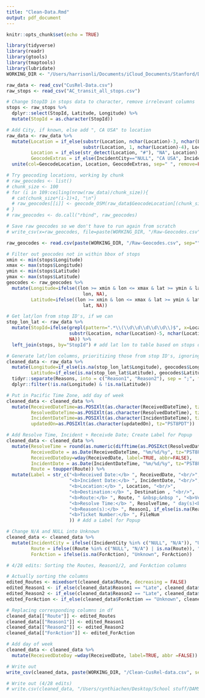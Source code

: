 ```yaml
---
title: "Clean-Data.Rmd"
output: pdf_document
---
```


```r
knitr::opts_chunk$set(echo = TRUE)
```

```r
library(tidyverse)
library(readr)
library(gtools)
library(tmaptools)
library(lubridate)
WORKING_DIR <- "/Users/harrisonli/Documents/iCloud_Documents/Stanford/DAMS/AC_Transit/CusRel-Dashboard"
```


```r
raw_data <- read_csv("CusRel-Data.csv")
raw_stops <- read_csv("AC_transit_all_stops.csv")
```

```r
# Change StopID in stops data to character, remove irrelevant columns
stops <- raw_stops %>%
  dplyr::select(StopId, Latitude, Longitude) %>%
  mutate(StopId = as.character(StopId))
```


```r
# Add City, if known, else add ", CA USA" to location
raw_data <- raw_data %>%
  mutate(Location = if_else(substr(Location, nchar(Location)-3, nchar(Location)) == " USA", 
                            substr(Location, 1, nchar(Location)-4), Location), # get rid of USA in addresses
         Location = if_else(str_detect(Location, "#"), "NA", Location),
         GeocodeExtras = if_else(IncidentCity=="NULL", "CA USA", IncidentCity)) %>% 
  unite(col=GeocodeLocation, Location, GeocodeExtras, sep=" ", remove=FALSE)

```


```r
# Try geocoding locations, working by chunk
# raw_geocodes <- list()
# chunk_size <- 100
# for (i in 109:ceiling(nrow(raw_data)/chunk_size)){
  # cat(chunk_size*(i-1)+1, "\n")
  # raw_geocodes[[i]] <- geocode_OSM(raw_data$GeocodeLocation[(chunk_size*(i-1)+1):(min(chunk_size*i, nrow(raw_data)))], keep.unfound=TRUE)
# }
# raw_geocodes <- do.call("rbind", raw_geocodes)
```

```r
# Save raw geocodes so we don't have to run again from scratch
# write_csv(x=raw_geocodes, file=paste(WORKING_DIR, "/Raw-Geocodes.csv", sep=""))
```

```r
raw_geocodes <- read.csv(paste(WORKING_DIR, "/Raw-Geocodes.csv", sep=""))
```

```r
# Filter out geocodes not in within bbox of stops
xmin <- min(stops$Longitude)
xmax <- max(stops$Longitude)
ymin <- min(stops$Latitude)
ymax <- max(stops$Latitude)
geocodes <- raw_geocodes %>%
  mutate(Longitude=ifelse((lon >= xmin & lon <= xmax & lat >= ymin & lat <= ymax),
                            lon, NA),
         Latitude=ifelse((lon >= xmin & lon <= xmax & lat >= ymin & lat <= ymax),
                            lat, NA))
```

```r
# Get lat/lon from stop ID's, if we can
stop_lon_lat <- raw_data %>% 
  mutate(StopId=ifelse(grepl(pattern=".*\\(\\d\\d\\d\\d\\d\\)$", x=Location), 
                       substr(Location, nchar(Location)-5, nchar(Location)-1), 
                       NA)) %>%
  left_join(stops, by="StopId") # add lat lon to table based on stops data
```

```r
# Generate lat/lon columns, prioritizing those from stop ID's, ignoring those for which
cleaned_data <- raw_data %>%
  mutate(Longitude=if_else(is.na(stop_lon_lat$Longitude), geocodes$Longitude, stop_lon_lat$Longitude),
         Latitude=if_else(is.na(stop_lon_lat$Latitude), geocodes$Latitude, stop_lon_lat$Latitude)) %>%
  tidyr::separate(Reasons, into = c("Reason1", "Reason2"), sep = ";", fill = "right", extra = "drop") %>%
  dplyr::filter(!is.na(Longitude) & !is.na(Latitude))
```


```r
# Put in Pacific Time Zone, add day of week
cleaned_data <- cleaned_data %>%
  mutate(ReceivedDateTime=as.POSIXlt(as.character(ReceivedDateTime), tz="PST8PDT"),
         ResolvedDateTime=as.POSIXlt(as.character(ResolvedDateTime), tz="PST8PDT"),
         IncidentDateTime=as.POSIXlt(as.character(IncidentDateTime), tz="PST8PDT"),
         updatedOn=as.POSIXlt(as.character(updatedOn), tz="PST8PDT"))
```


```r
# Add Resolve Time, Incident + Receivde Date; Create Label for Popup
cleaned_data <- cleaned_data %>% 
  mutate(ResolveTime = round(as.numeric(difftime(as.POSIXct(ResolvedDateTime), as.POSIXct(ReceivedDateTime), units = "days"))), 
         ReceivedDate = as.Date(ReceivedDateTime, "%m/%d/%y", tz="PST8PDT"),
         ReceivedDateDay=wday(ReceivedDate, label=TRUE, abbr=FALSE),
         IncidentDate = as.Date(IncidentDateTime, "%m/%d/%y", tz="PST8PDT"), 
         Route = toupper(Route)) %>% 
  mutate(Label = str_c("<b>Received Date:</b> ", ReceivedDate, "<br/>",
                       "<b>Incident Date:</b> ", IncidentDate, "<br/>",
                       "<b>Location:</b> ", Location, "<br/>", 
                       "<b>Destination:</b> ", Destination , "<br/>",
                       "<b>Route:</b> ", Route, " &nbsp;&nbsp ", "<b>Vehicle #:</b> ", VehNo, "<br/>", 
                       "<b>Resolve Time:</b> ", ResolveTime, " day(s)<br/>", 
                       "<b>Reason(s):</b> ", Reason1, if_else(is.na(Reason2), "", str_c("; ", Reason2)), "<br/>",
                       "<b>Ticket Number:</b> ", FileNum
                       )) # Add a Label for Popup

```

```r
# Change N/A and NULL into Unknown
cleaned_data <- cleaned_data %>%
  mutate(IncidentCity = ifelse((IncidentCity %in% c("NULL", "N/A")), "Unknown", IncidentCity),
         Route = ifelse((Route %in% c("NULL", "N/A") | is.na(Route)), "Unknown", Route),
         ForAction = ifelse(is.na(ForAction), "Unknown", ForAction))
```

```r
# 4/28 edits: Sorting the Routes, Reason1/2, and ForAction columns

# Actually sorting the columns
edited_Routes <- mixedsort(cleaned_data$Route, decreasing = FALSE)
edited_Reason1 <- if_else(cleaned_data$Reason1 == "Late", cleaned_data$Reason1, str_sub(cleaned_data$Reason1, 5))
edited_Reason2 <- if_else(cleaned_data$Reason2 == "Late", cleaned_data$Reason2, str_sub(cleaned_data$Reason2, 5))
edited_ForAction <- if_else(cleaned_data$ForAction == "Unknown", cleaned_data$ForAction, str_sub(cleaned_data$ForAction, 4))

# Replacing corresponding columns in df
cleaned_data[["Route"]] <- edited_Routes
cleaned_data[["Reason1"]] <- edited_Reason1
cleaned_data[["Reason2"]] <- edited_Reason2
cleaned_data[["ForAction"]] <- edited_ForAction
```

```r
# Add day of week
cleaned_data <- cleaned_data %>%
  mutate(ReceivedDateDay =wday(ReceivedDate, label=TRUE, abbr =FALSE))
```

```r
# Write out
write_csv(cleaned_data, paste(WORKING_DIR, "/Clean-CusRel-data.csv", sep=""))
```

```r
# Write out (4/28 edits)
# write.csv(cleaned_data, "/Users/cynthiachen/Desktop/School stuff/DAMS/CusRel-dashboard/Clean-CusRel-data.csv")
```



